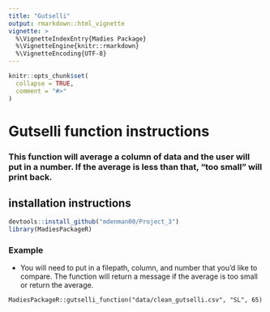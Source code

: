 ```yaml
---
title: "Gutselli"
output: rmarkdown::html_vignette
vignette: >
  %\VignetteIndexEntry{Madies Package}
  %\VignetteEngine{knitr::rmarkdown}
  %\VignetteEncoding{UTF-8}
---
```


```r
knitr::opts_chunk$set(
  collapse = TRUE,
  comment = "#>"
)
```

# Gutselli function instructions

### This function will average a column of data and the user will put in a number. If the average is less than that, "too small" will print back. 

## installation instructions
```r
devtools::install_github("mdenman00/Project_3")
library(MadiesPackageR)
```

### Example
+ You will need to put in a filepath, column, and number that you'd like to compare. The function will return a message if the average is too small or return the average. 

```
MadiesPackageR::gutselli_function("data/clean_gutselli.csv", "SL", 65)
```


